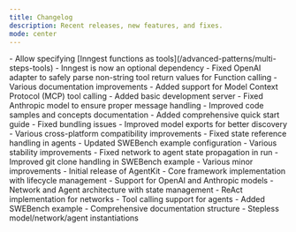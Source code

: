 ```yaml
---
title: Changelog
description: Recent releases, new features, and fixes.
mode: center
---
```


<Update label="2025-01-29" description="v0.2.2">
  - Allow specifying [Inngest functions as tools](/advanced-patterns/multi-steps-tools)
  - Inngest is now an optional dependency
</Update>

<Update label="2025-01-16" description="v0.2.1">
  - Fixed OpenAI adapter to safely parse non-string tool return values for Function calling
  - Various documentation improvements
</Update>

<Update label="2025-01-16" description="v0.2.0">
  - Added support for Model Context Protocol (MCP) tool calling
  - Added basic development server
  - Fixed Anthropic model to ensure proper message handling
  - Improved code samples and concepts documentation
  - Added comprehensive quick start guide
  - Fixed bundling issues
  - Improved model exports for better discovery
  - Various cross-platform compatibility improvements
</Update>

<Update label="2024-12-19" description="v0.1.2">
  - Fixed state reference handling in agents
  - Updated SWEBench example configuration
  - Various stability improvements
</Update>

<Update label="2024-12-19" description="v0.1.1">
  - Fixed network to agent state propagation in run
  - Improved git clone handling in SWEBench example
  - Various minor improvements
</Update>

<Update label="2024-12-19" description="v0.1.0">
  - Initial release of AgentKit
  - Core framework implementation with lifecycle management
  - Support for OpenAI and Anthropic models
  - Network and Agent architecture with state management
  - ReAct implementation for networks
  - Tool calling support for agents
  - Added SWEBench example
  - Comprehensive documentation structure
  - Stepless model/network/agent instantiations
</Update>
